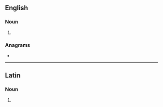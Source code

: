 {{also|médicos}}
==English==

===Noun===
{{head|en|noun plural form}}

# {{plural of|medico|lang=en}}

===Anagrams===
* {{anagrams|en|miscode}}

----

==Latin==

===Noun===
{{head|la|noun form|head=medicōs|g=m}}

# {{inflection of|medicus||acc|p|lang=la}}